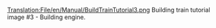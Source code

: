 [[Translation:File/en/Manual/BuildTrainTutorial3.png]]
Building train tutorial image #3 - Building engine.